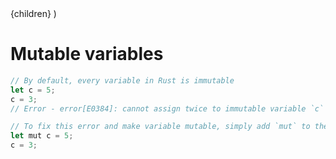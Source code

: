 
  <LayoutPost title="Rust" metaTitle="Mutable variables">
    {children}
  </LayoutPost>
)

# Mutable variables

```jsx
// By default, every variable in Rust is immutable
let c = 5;
c = 3;
// Error - error[E0384]: cannot assign twice to immutable variable `c`

// To fix this error and make variable mutable, simply add `mut` to the variable
let mut c = 5;
c = 3;
```

